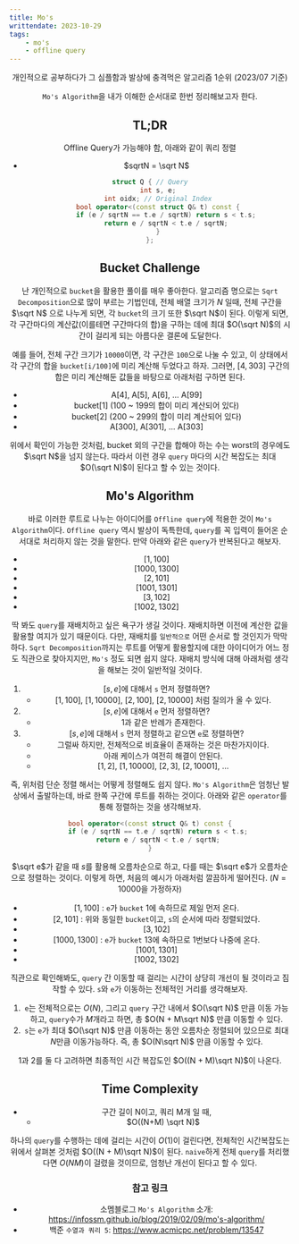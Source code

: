 ```yaml
---
title: Mo's
writtendate: 2023-10-29
tags:
    - mo's
    - offline query
---
```


<Header />

개인적으로 공부하다가 그 심플함과 발상에 충격먹은 알고리즘 1순위 (2023/07 기준)

`Mo's Algorithm`을 내가 이해한 순서대로 한번 정리해보고자 한다.

## TL;DR
Offline Query가 가능해야 함, 아래와 같이 쿼리 정렬
- $sqrtN = \sqrt N$
```cpp
struct Q { // Query
    int s, e;
    int oidx; // Original Index
    bool operator<(const struct Q& t) const {
        if (e / sqrtN == t.e / sqrtN) return s < t.s;
        return e / sqrtN < t.e / sqrtN;
    }
};
```

## Bucket Challenge

난 개인적으로 `bucket`을 활용한 풀이를 매우 좋아한다. 알고리즘 명으로는 `Sqrt Decomposition`으로 많이 부르는 기법인데, 전체 배열 크기가 $N$ 일때, 전체 구간을 $\sqrt N$ 으로 나누게 되면, 각 `bucket`의 크기 또한 $\sqrt N$이 된다. 이렇게 되면, 각 구간마다의 계산값(이를테면 구간마다의 합)을 구하는 데에 최대 $O(\sqrt N)$의 시간이 걸리게 되는 아름다운 결론에 도달한다.

예를 들어, 전체 구간 크기가 `10000`이면, 각 구간은 `100`으로 나눌 수 있고, 이 상태에서 각 구간의 합을 `bucket[i/100]`에 미리 계산해 두었다고 하자. 그러면, $[4, 303]$ 구간의 합은 미리 계산해둔 값들을 바탕으로 아래처럼 구하면 된다.

- A[4], A[5], A[6], ... A[99]
- bucket[1]  (100 ~ 199의 합이 미리 계산되어 있다)
- bucket[2]  (200 ~ 299의 합이 미리 계산되어 있다)
- A[300], A[301], ... A[303]

위에서 확인이 가능한 것처럼, bucket 외의 구간을 합해야 하는 수는 worst의 경우에도 $\sqrt N$을 넘지 않는다. 따라서 이런 경우 `query` 마다의 시간 복잡도는 최대 $O(\sqrt N)$이 된다고 할 수 있는 것이다.

## Mo's Algorithm

바로 이러한 루트로 나누는 아이디어를 `Offline query`에 적용한 것이 `Mo's Algorithm`이다. `Offline query` 역시 발상이 독특한데, `query`를 꼭 입력이 들어온 순서대로 처리하지 않는 것을 말한다. 만약 아래와 같은 `query`가 반복된다고 해보자.

- $[1, 100]$
- $[1000, 1300]$
- $[2, 101]$
- $[1001, 1301]$
- $[3, 102]$
- $[1002, 1302]$

딱 봐도 `query`를 재배치하고 싶은 욕구가 생길 것이다. 재배치하면 이전에 계산한 값을 활용할 여지가 있기 때문이다. 다만, 재배치를 `일반적으로` 어떤 순서로 할 것인지가 막막하다. `Sqrt Decomposition`까지는 루트를 어떻게 활용할지에 대한 아이디어가 어느 정도 직관으로 찾아지지만, `Mo's` 정도 되면 쉽지 않다. 재배치 방식에 대해 아래처럼 생각을 해보는 것이 일반적일 것이다.

1. $[s, e]$에 대해서 `s` 먼저 정렬하면?
    - $[1, 100]$, $[1, 10000]$, $[2, 100]$, $[2, 10000]$ 처럼 질의가 올 수 있다.
2. $[s, e]$에 대해서 `e` 먼저 정렬하면?
    - 1과 같은 반례가 존재한다.
3. $[s, e]$에 대해서 `s` 먼저 정렬하고 같으면 `e`로 정렬하면?
    - 그럴싸 하지만, 전체적으로 비효율이 존재하는 것은 마찬가지이다.
    - 아래 케이스가 여전히 해결이 안된다.
    - $[1, 2]$, $[1, 10000]$, $[2, 3]$, $[2, 10001]$, ...

즉, 위처럼 단순 정렬 해서는 어떻게 정렬해도 쉽지 않다. `Mo's Algorithm`은 엄청난 발상에서 출발하는데, 바로 한쪽 구간에 루트를 취하는 것이다. 아래와 같은 `operator`를 통해 정렬하는 것을 생각해보자.

```cpp
bool operator<(const struct Q& t) const {
    if (e / sqrtN == t.e / sqrtN) return s < t.s;
    return e / sqrtN < t.e / sqrtN;
}
```

$\sqrt e$가 같을 때 $s$를 활용해 오름차순으로 하고, 다를 때는 $\sqrt e$가 오름차순으로 정렬하는 것이다. 이렇게 하면, 처음의 예시가 아래처럼 깔끔하게 떨어진다. ($N = 10000$을 가정하자)

- $[1, 100]$ : `e`가 `bucket` 1에 속하므로 제일 먼저 온다.
- $[2, 101]$ : 위와 동일한 `bucket`이고, `s`의 순서에 따라 정렬되었다.
- $[3, 102]$
- $[1000, 1300]$ : `e`가 `bucket` 13에 속하므로 1번보다 나중에 온다.
- $[1001, 1301]$
- $[1002, 1302]$

직관으로 확인해봐도, `query` 간 이동할 때 걸리는 시간이 상당히 개선이 될 것이라고 짐작할 수 있다. `s`와 `e`가 이동하는 전체적인 거리를 생각해보자.

1. `e`는 전체적으로는 $O(N)$, 그리고 `query` 구간 내에서 $O(\sqrt N)$ 만큼 이동 가능하고, `query`수가 $M$개라고 하면, 총 $O(N + M\sqrt N)$ 만큼 이동할 수 있다.
2. `s`는 `e`가 최대 $O(\sqrt N)$ 만큼 이동하는 동안 오름차순 정렬되어 있으므로 최대 $N$만큼 이동가능하다. 즉, 총 $O(N\sqrt N)$ 만큼 이동할 수 있다.

1과 2를 둘 다 고려하면 최종적인 시간 복잡도인 $O((N + M)\sqrt N)$이 나온다.

## Time Complexity

- 구간 길이 N이고, 쿼리 M개 일 때,
    - $O((N+M) \sqrt N)$

하나의 `query`를 수행하는 데에 걸리는 시간이 $O(1)$이 걸린다면, 전체적인 시간복잡도는 위에서 살펴본 것처럼 $O((N + M)\sqrt N)$이 된다. `naive`하게 전체 `query`를 처리했다면 $O(NM)$이 걸렸을 것이므로, 엄청난 개선이 된다고 할 수 있다.

### 참고 링크

- 소멤블로그 `Mo's Algorithm` 소개: https://infossm.github.io/blog/2019/02/09/mo's-algorithm/
- 백준 `수열과 쿼리 5`: https://www.acmicpc.net/problem/13547

<TagList />
<Comment />
